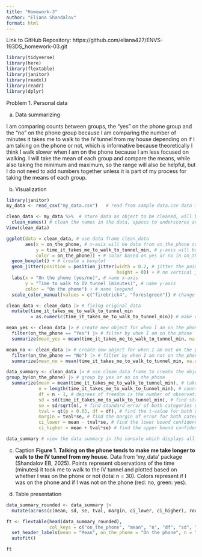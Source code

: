 ```yaml
---
title: "Homework-3"
author: "Eliana Shandalov"
format: html
---
```


Link to GitHub Repository: https://github.com/eliana427/ENVS-193DS_homework-03.git
```r
library(tidyverse)
library(here)
library(flextable)
library(janitor)
library(readxl)
library(readr)
library(dplyr)
```

Problem 1. Personal data

a. Data summarizing

I am comparing counts between groups, the "yes" on the phone group and the "no" on the phone group because I am comparing the number of minutes it takes me to walk to the IV tunnel from my house depending on if I am talking on the phone or not, which is informative because theoretically I think I walk slower when I am on the phone because I am less focused on walking. I will take the mean of each group and compare the means, while also taking the minimum and maximum, so the range will also be helpful, but I do not need to add numbers together unless it is part of my process for taking the means of each group.

b. Visualization

```r
library(janitor)
my_data <- read_csv("my_data.csv")   # read from sample data.csv data frame, store as object

```

```r
clean_data <- my_data %>%  # store data as object to be cleaned, will be using clean data set
  clean_names() # clean the names in the data, spaces to underscores and all lowercase
View(clean_data)
```

```r
ggplot(data = clean_data, # use data frame clean_data
       aes(x = on_the_phone, # x-axis will be data from on_the_phone column
           y = time_it_takes_me_to_walk_to_tunnel_min, # y-axis will be data from time_it_takes_me_to_walk_to_tunnel_min column
           color = on_the_phone)) + # color based on yes or no in on_the_phone column
  geom_boxplot() + # create a boxplot
  geom_jitter(position = position_jitter(width = 0.2, # jitter the points with a horizontal distance of 0.2
                                         height = 0)) + # no vertical jitter
  labs(x = "On the phone (yes/no)", # name x-axis
       y = "Time to walk to IV tunnel (minutes)", # name y-axis
       color = "On the phone") + # name leegend
  scale_color_manual(values = c("firebrick4", "forestgreen")) # change colors of jittered  points/box plots
```

```r
clean_data <- clean_data |> # fixing original data
  mutate(time_it_takes_me_to_walk_to_tunnel_min
         = as.numeric(time_it_takes_me_to_walk_to_tunnel_min)) # make r read data from this column as numerical values

mean_yes <- clean_data |> # create new object for when I am on the phone from clean_data frame
  filter(on_the_phone == "Yes") |> # filter by when I am on the phone
  summarize(mean_yes = mean(time_it_takes_me_to_walk_to_tunnel_min, na.rm = TRUE)) # take the mean of the time it takes me to walk to tunnel in minutes when I am on the phone

mean_no <- clean_data |> # create new object for when I am not on the phone from clean_data frame
  filter(on_the_phone == "No") |> # filter by when I am not on the phone
  summarize(mean_no = mean(time_it_takes_me_to_walk_to_tunnel_min, na.rm = TRUE)) # take the mean of the time it takes me to walk to tunnel in minutes when I am not on the phone

data_summary <- clean_data |> # use clean_data frame to create the object to summarize data
group_by(on_the_phone) |> # group by yes or no on the phone
  summarize(mean = mean(time_it_takes_me_to_walk_to_tunnel_min), # take the mean of both yes and no
            n = length(time_it_takes_me_to_walk_to_tunnel_min), # count the number of values in each category to total the observations
            df = n - 1, # degrees of freedom is the number of observations minus 1
            sd = sd(time_it_takes_me_to_walk_to_tunnel_min), # find standard deviation of both categories
            se = sd/sqrt(n), # find standard error of both categories using this formula
            tval = qt(p = 0.05, df = df), # find the t-value for both categories
            margin = tval*se, # find the margin of error for both categories
            ci_lower = mean - tval*se, # find the lower bound confidence interval for both categories
            ci_higher = mean + tval*se) # find the upper bound confidence interval for both categories

data_summary # view the data summary in the console which displays all these values

```

c. Caption
**Figure 1. Talking on the phone tends to make me take longer to walk to the IV tunnel from my house.** Data from 'my_data' package (Shandalov EB, 2025). Points represent observations of the time (minutes) it took me to walk to the IV tunnel and plotted based on whether I was on the phone or not (total n = 30). Colors represent if I was on the phone and if I was not on the phone (red: no, green: yes).

d. Table presentation

```r
data_summary_rounded <- data_summary |> 
  mutate(across(c(mean, sd, se, tval, margin, ci_lower, ci_higher), round, digits = 1))

ft <- flextable(head(data_summary_rounded),
                col_keys = c("on_the_phone", "mean", "n", "df", "sd", "se", "tval", "margin", "ci_lower", "ci_higher")) |> 
  set_header_labels(mean = "Mean", on_the_phone = "On the phone", n = "Observations", df = "Degrees of freedom", tval = "T-value", margin = "Margin of error", sd = "Standard deviation", se = "Standard error", ci_lower = "95% CI lower", ci_higher = "95% CI higher") |> 
  autofit()

ft
```



